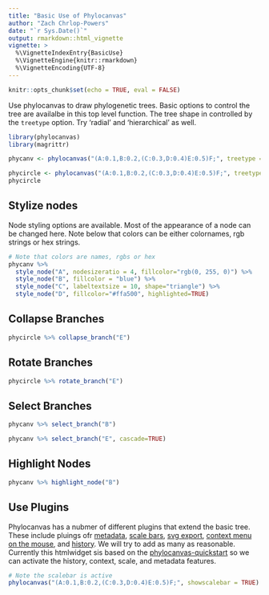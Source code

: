 ```yaml
---
title: "Basic Use of Phylocanvas"
author: "Zach Chrlop-Powers"
date: "`r Sys.Date()`"
output: rmarkdown::html_vignette
vignette: >
  %\VignetteIndexEntry{BasicUse}
  %\VignetteEngine{knitr::rmarkdown}
  %\VignetteEncoding{UTF-8}
---
```


```r
knitr::opts_chunk$set(echo = TRUE, eval = FALSE)
```

Use phylocanvas to draw phylogenetic trees. Basic options to control the tree are availalbe in this top level function. The tree shape in controlled by the `treetype` option. Try 'radial' and 'hierarchical' as well.

```r
library(phylocanvas)
library(magrittr)

phycanv <- phylocanvas("(A:0.1,B:0.2,(C:0.3,D:0.4)E:0.5)F;", treetype = "rectangular", alignlabels = TRUE)
```

```r
phycircle <- phylocanvas("(A:0.1,B:0.2,(C:0.3,D:0.4)E:0.5)F;", treetype = "circular", nodesize = 30, linewidth = 10)
phycircle
```

## Stylize nodes

Node styling options are available. Most of the appearance of a node can be changed here. Note below that colors can be either colornames, rgb strings or hex strings.

```r
# Note that colors are names, rgbs or hex
phycanv %>%
  style_node("A", nodesizeratio = 4, fillcolor="rgb(0, 255, 0)") %>% 
  style_node("B", fillcolor = "blue") %>%
  style_node("C", labeltextsize = 10, shape="triangle") %>%
  style_node("D", fillcolor="#ffa500", highlighted=TRUE) 
```

## Collapse Branches

```r
phycircle %>% collapse_branch("E")
```

## Rotate Branches

```r
phycircle %>% rotate_branch("E")
```


## Select Branches

```r
phycanv %>% select_branch("B")

phycanv %>% select_branch("E", cascade=TRUE)

```

## Highlight Nodes

```r
phycanv %>% highlight_node("B")

```


## Use Plugins

Phylocanvas has a nubmer of different plugins that extend the basic tree. These include pluings ofr [metadata](https://github.com/phylocanvas/phylocanvas-plugin-metadata), [scale bars](https://github.com/phylocanvas/phylocanvas-plugin-scalebar), [svg export](https://github.com/phylocanvas/phylocanvas-plugin-export-svg), [context menu on the mouse](https://github.com/phylocanvas/phylocanvas-plugin-context-menu), and [history](https://github.com/phylocanvas/phylocanvas-plugin-history). We will try to add as many as reasonable. Currently this htmlwidget sis based on the [phylocanvas-quickstart](https://github.com/phylocanvas/phylocanvas-quickstart) so we can activate the history, context, scale, and metadata features.

```r
# Note the scalebar is active
phylocanvas("(A:0.1,B:0.2,(C:0.3,D:0.4)E:0.5)F;", showscalebar = TRUE)
```

